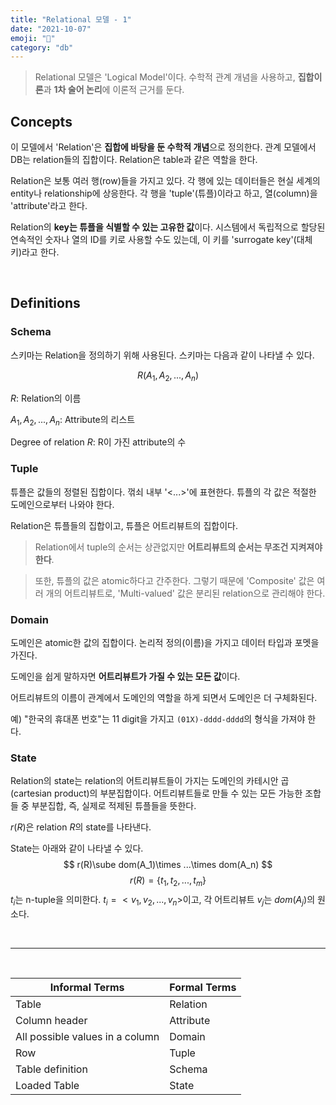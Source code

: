 ```yaml
---
title: "Relational 모델 - 1"
date: "2021-10-07"
emoji: "🤝"
category: "db"
---
```

> Relational 모델은 'Logical Model'이다. 수학적 관계 개념을 사용하고, **집합이론**과 **1차 술어 논리**에 이론적 근거를 둔다.

## Concepts

이 모델에서 'Relation'은 **집합에 바탕을 둔 수학적 개념**으로 정의한다. 관계 모델에서 DB는 relation들의 집합이다. Relation은 table과 같은 역할을 한다. 

Relation은 보통 여러 행(row)들을 가지고 있다. 각 행에 있는 데이터들은 현실 세계의 entity나 relationship에 상응한다. 각 행을 'tuple'(튜플)이라고 하고, 열(column)을 'attribute'라고 한다.

Relation의 **key는 튜플을 식별할 수 있는 고유한 값**이다. 시스템에서 독립적으로 할당된 연속적인 숫자나 열의 ID를 키로 사용할 수도 있는데, 이 키를 'surrogate key'(대체 키)라고 한다.

<br/>

## Definitions

### Schema

스키마는 Relation을 정의하기 위해 사용된다. 스키마는 다음과 같이 나타낼 수 있다.

$$
R(A_1, A_2, ..., A_n)
$$

$R$: Relation의 이름

$A_1, A_2,...,A_n$: Attribute의 리스트

Degree of relation $R$: R이 가진 attribute의 수

### Tuple

튜플은 값들의 정렬된 집합이다. 꺾쇠 내부 '<...>'에 표현한다. 튜플의 각 값은 적절한 도메인으로부터 나와야 한다. 

Relation은 튜플들의 집합이고, 튜플은 어트리뷰트의 집합이다.

> Relation에서 tuple의 순서는 상관없지만 **어트리뷰트의 순서는 무조건 지켜져야 한다**.

> 또한, 튜플의 값은 atomic하다고 간주한다. 그렇기 때문에 'Composite' 값은 여러 개의 어트리뷰트로, 'Multi-valued' 값은 분리된 relation으로 관리해야 한다.

### Domain

도메인은 atomic한 값의 집합이다. 논리적 정의(이름)을 가지고 데이터 타입과 포멧을 가진다. 

도메인을 쉽게 말하자면 **어트리뷰트가 가질 수 있는 모든 값**이다.

어트리뷰트의 이름이 관계에서 도메인의 역할을 하게 되면서 도메인은 더 구체화된다.

예) "한국의 휴대폰 번호"는 11 digit을 가지고 `(01X)-dddd-dddd`의 형식을 가져야 한다.

### State

Relation의 state는 relation의 어트리뷰트들이 가지는 도메인의 카테시안 곱(cartesian product)의 부분집합이다.
어트리뷰트들로 만들 수 있는 모든 가능한 조합들 중 부분집합, 즉, 실제로 적제된 튜플들을 뜻한다.

$r(R)$은 relation $R$의 state를 나타낸다. 

State는 아래와 같이 나타낼 수 있다.
$$
r(R)\sube dom(A_1)\times ...\times dom(A_n) 
$$
$$
r(R)=\{t_1, t_2, ..., t_m\}
$$
$t_i$는 n-tuple을 의미한다. $t_i=<v_1, v_2, ..., v_n>$이고, 각 어트리뷰트 $v_j$는 $dom(A_j)$의 원소다.

<br/>
<hr/>
<br/>

| Informal Terms | Formal Terms |
| --- | --- |
| Table | Relation |
| Column header | Attribute |
| All possible values in a column | Domain |
| Row | Tuple |
| Table definition | Schema |
| Loaded Table | State |

<br/>